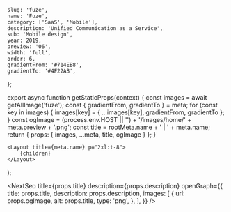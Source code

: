 
	slug: 'fuze',
	name: 'Fuze',
	category: ['SaaS', 'Mobile'],
	description: 'Unified Communication as a Service',
	sub: 'Mobile design',
	year: 2019,
	preview: '06',
	width: 'full',
	order: 6,
	gradientFrom: '#714EB8',
	gradientTo: '#4F22AB',
};

export async function getStaticProps(context) {
	const images = await getAllImage('fuze');
	const { gradientFrom, gradientTo } = meta;
	for (const key in images) {
		images[key] = { ...images[key], gradientFrom, gradientTo };
	}
	const ogImage =
		(process.env.HOST || '') + '/images/home/' + meta.preview + '.png';
	const title = rootMeta.name + ' | ' + meta.name;
	return { props: { images, ...meta, title, ogImage } };
}

	<Layout title={meta.name} p="2xl:t-8">
		{children}
	</Layout>
);

<NextSeo
	title={props.title}
	description={props.description}
	openGraph={{
		title: props.title,
		description: props.description,
		images: [
			{
				url: props.ogImage,
				alt: props.title,
				type: 'png',
			},
		],
	}}
/>

<Title text="Unified Communication as a Service (UCaaS)" sub="Fuze 2018" />

<FullWidth>
	<Image {...props.images['hero']} />
</FullWidth>

<RegularWidth>
	<Paragraph>
		<div className="mb-3">
			Power every business conversation with Fuze Mobile on the go. Stay
			connected to coworkers, customers and partners anywhere, anytime on any
			device. Seamlessly communicate with one app using voice calling, video
			meetings, contact center, chat messaging and content sharing.
		</div>
	</Paragraph>
</RegularWidth>

<FullWidth>
	<TwoColumns>
		<Image {...props.images['intro_01']} />

    	<Image {...props.images['intro_02']} />
    </TwoColumns>

</FullWidth>

<Header>1 — Main tabs</Header>

<FullWidth>
	<TwoColumns>
		<Image
			{...props.images['main_01']}
			caption="Recents tab: keep up with all business messaging in one convenient place."
			captionAlignment="center"
		/>
		<Image
			{...props.images['main_02']}
			caption="Meetings tab: Never miss a meeting with Fuze calendar."
			captionAlignment="center"
		/>
	</TwoColumns>
	<TwoColumns>
		<Image
			{...props.images['main_03']}
			caption="Familiar and ergonomic dialpad."
			captionAlignment="center"
		/>
		<Image
			{...props.images['main_04']}
<<<<<<< HEAD
			caption="Access your profile and settings with a side bar menu."
=======
			caption="Hello World Hello World Hello World Hello World Hello World Hello World Hello World Hello World Hello World Hello World Hello World Hello World Hello World "
>>>>>>> b66552b6e04a810a0dff92c2dbed7684d3241ff6
			captionAlignment="center"
		/>
	</TwoColumns>
</FullWidth>

<Header>1 — Calling</Header>

<FullWidth>
	<Image {...props.images['call_hero']} />
</FullWidth>

<FullWidth>
	<TwoColumns>
		<Image
			{...props.images['call_01']}
			caption="Never miss a call with our beautiful and attention-grabbing interface."
			captionAlignment="center"
		/>
		<Image
			{...props.images['call_02']}
			caption="Easily turn a voice call into a video call with a simple switch."
			captionAlignment="center"
		/>
	</TwoColumns>
	<TwoColumns>
		<Image
			{...props.images['call_03']}
			caption="Uncover opportunities and close business deals with Caller Insights."
			captionAlignment="center"
		/>
		<Image
			{...props.images['call_04']}
			caption="Being truly mobile with our ergonomic Car Mode interface."
			captionAlignment="center"
		/>
	</TwoColumns>
</FullWidth>

<Header>1 — Meeting</Header>

<FullWidth>
	<Image {...props.images['meet_hero']} />
</FullWidth>

<FullWidth>
	<TwoColumns>
		<Image
			{...props.images['meet_01']}
			caption="Take your meetings with you, anywhere."
			captionAlignment="center"
		/>
		<Image
			{...props.images['meet_02']}
			caption="Being closer to your co-workers more than ever with a full-screen meeting experience."
			captionAlignment="center"
		/>
	</TwoColumns>
	<TwoColumns>
		<Image
			{...props.images['meet_03']}
			caption="Manage meetings easily with Fuze Roster List"
			captionAlignment="center"
		/>
		<Image
			{...props.images['meet_04']}
			caption="Feature-rich meeting capabilities, all in your mobile device."
			captionAlignment="center"
		/>
	</TwoColumns>
	<TwoColumns>
		<Image
			{...props.images['meet_05']}
			caption="Watch screen-share and manage your meetings, all in one view."
			captionAlignment="center"
		/>
		<Image
			{...props.images['meet_06']}
			caption="Flexibly choose the best layouts for your meetings."
			captionAlignment="center"
		/>
	</TwoColumns>
	<TwoColumns>
		<Image
			{...props.images['meet_07']}
			caption="Screen-share right from your mobile device."
			captionAlignment="center"
		/>
		<Image
			{...props.images['meet_08']}
			caption="Limited network connectivity? Dial-in instead."
			captionAlignment="center"
		/>
	</TwoColumns>
</FullWidth>

<Header>1 — Chatting & collaborating</Header>

<FullWidth>
	<Image {...props.images['chat_hero']} />
</FullWidth>

<FullWidth>
	<TwoColumns>
		<Image
			{...props.images['chat_01']}
			caption="Be more mindful of work / life boundaries with Quiet Mode."
			captionAlignment="center"
		/>
		<Image
			{...props.images['chat_02']}
			caption="Information-rich business profile."
			captionAlignment="center"
		/>
	</TwoColumns>
	<TwoColumns>
		<Image
			{...props.images['chat_03']}
			caption="View and download files easily on mobile."
			captionAlignment="center"
		/>
		<Image
			{...props.images['chat_04']}
			caption="Search anything with our powerful search semantics."
			captionAlignment="center"
		/>
	</TwoColumns>
</FullWidth>
